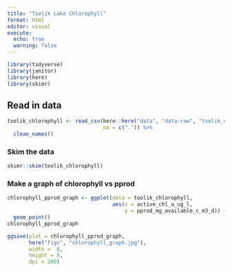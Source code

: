 ```yaml
---
title: "Toolik Lake Chlorophyll"
format: html
editor: visual
execute: 
  echo: true
  warning: false
---
```

```r
library(tidyverse)
library(janitor)
library(here)
library(skimr)
```

## Read in data

```r
toolik_chlorophyll <- read_csv(here::here("data", "data-raw", "toolik_chlorophyll.csv"),
                               na = c(".")) %>% 
  clean_names()
```

### Skim the data 

```r
skimr::skim(toolik_chlorophyll)
```

### Make a graph of chlorophyll vs pprod

```r
chlorophyll_pprod_graph <- ggplot(data = toolik_chlorophyll,
                                  aes(x = active_chl_a_ug_l,
                                      y = pprod_mg_available_c_m3_d)) +
  geom_point()
chlorophyll_pprod_graph
```

```r
ggsave(plot = chlorophyll_pprod_graph,
       here("figs", "chlorophyll_graph.jpg"),
       width =  8,
       height = 8,
       dpi = 200)
            
```

